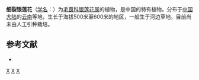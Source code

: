 {{Speciesbox 
| taxon = Anemone filisecta
| authority = [[吴征镒|C. Y. Wu]] ex [[王文采|W. T. Wang]]
}}

'''细裂银莲花'''（[[学名|学名]]：{{lang|la|''Anemone filisecta''}}）为[[毛茛科|毛茛科]][[银莲花属|银莲花属]]的植物，是中国的特有植物。分布于[[中国大陆|中国大陆]]的[[云南|云南]]等地，生长于海拔500米至600米的地区，一般生于河边草地，目前尚未由人工引种栽培。

== 参考文献 ==
<div class="references-small">
* {{cite web| url =http://www.bioinfo.cn/db05/KmzwSpecies.php?action=view&id=18232| title =细裂银莲花| work =《中国高等植物数据库全库》| publisher =中国科学院微生物研究所| author =昆明植物研究所| accessdate =2009-02-25| deadurl =yes| archiveurl =https://web.archive.org/web/20160305073232/http://www.bioinfo.cn/db05/KmzwSpecies.php?action=view&id=18232| archivedate =2016-03-05}}
</div>
{{Taxonbar}}

[[Category:银莲花属|X]]
[[Category:中國特有植物|X]]
[[Category:云南植物|X]]